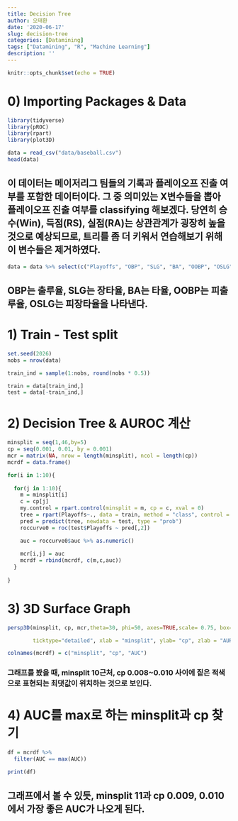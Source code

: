 ```yaml
---
title: Decision Tree
author: 오태환
date: '2020-06-17'
slug: decision-tree
categories: [Datamining]
tags: ["Datamining", "R", "Machine Learning"]
description: ''
---
```


```r
knitr::opts_chunk$set(echo = TRUE)
```

# 0) Importing Packages &  Data 

```r
library(tidyverse)
library(pROC)
library(rpart)
library(plot3D)

data = read_csv("data/baseball.csv")
head(data)
```
## 이 데이터는 메이저리그 팀들의 기록과 플레이오프 진출 여부를 포함한 데이터이다. 그 중 의미있는 X변수들을 뽑아 플레이오프 진출 여부를 classifying 해보겠다. 당연히 승수(Win), 득점(RS), 실점(RA)는 상관관계가 굉장히 높을 것으로 예상되므로, 트리를 좀 더 키워서 연습해보기 위해 이 변수들은 제거하였다.
```r
data = data %>% select(c("Playoffs", "OBP", "SLG", "BA", "OOBP", "OSLG"))
```
## OBP는 출루율, SLG는 장타율, BA는 타율, OOBP는 피출루율, OSLG는 피장타율을 나타낸다.

# 1) Train - Test split
```r
set.seed(2026)
nobs = nrow(data)

train_ind = sample(1:nobs, round(nobs * 0.5))

train = data[train_ind,]
test = data[-train_ind,]

```

# 2) Decision Tree & AUROC 계산
```r
minsplit = seq(1,46,by=5)
cp = seq(0.001, 0.01, by = 0.001)
mcr = matrix(NA, nrow = length(minsplit), ncol = length(cp))
mcrdf = data.frame()

for(i in 1:10){
   
  for(j in 1:10){
    m = minsplit[i]
    c = cp[j] 
    my.control = rpart.control(minsplit = m, cp = c, xval = 0)
    tree = rpart(Playoffs~., data = train, method = "class", control = my.control)
    pred = predict(tree, newdata = test, type = "prob")
    roccurve0 = roc(test$Playoffs ~ pred[,2])

    auc = roccurve0$auc %>% as.numeric()
    
    mcr[i,j] = auc
    mcrdf = rbind(mcrdf, c(m,c,auc))
  }
   
}
```

# 3) 3D Surface Graph
```r
persp3D(minsplit, cp, mcr,theta=30, phi=50, axes=TRUE,scale= 0.75, box=TRUE, nticks=5, 

        ticktype="detailed", xlab = "minsplit", ylab= "cp", zlab = "AUROC")

colnames(mcrdf) = c("minsplit", "cp", "AUC")
```

### 그래프를 봤을 때, minsplit 10근처, cp 0.008~0.010 사이에 짙은 적색으로 표현되는 최댓값이 위치하는 것으로 보인다.

# 4) AUC를 max로 하는 minsplit과 cp 찾기
```r
df = mcrdf %>%
  filter(AUC == max(AUC))

print(df)
```

## 그래프에서 볼 수 있듯, minsplit 11과 cp 0.009, 0.010에서 가장 좋은 AUC가 나오게 된다.